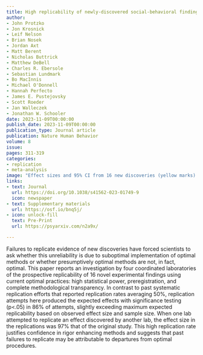 ```yaml
---
title: High replicability of newly-discovered social-behavioral findings is achievable.
author:
- John Protzko
- Jon Krosnick
- Leif Nelson
- Brian Nosek
- Jordan Axt
- Matt Berent
- Nicholas Buttrick
- Matthew DeBell
- Charles R. Ebersole
- Sebastian Lundmark
- Bo MacInnis
- Michael O'Donnell
- Hannah Perfecto
- James E. Pustejovsky
- Scott Roeder
- Jan Walleczek
- Jonathan W. Schooler
date: 2023-11-09T00:00:00
publish_date: 2023-11-09T00:00:00
publication_type: Journal article
publication: Nature Human Behavior 
volume: 8
issue: 
pages: 311-319
categories:
- replication
- meta-analysis
image: "Effect sizes and 95% CI from 16 new discoveries (yellow marks) in the social-behavioral sciences, each with four replications. Each lab is designated by a unique shape for observed effect size; blue marks correspond to self-replications, green marks to independent replications."
links:
- text: Journal
  url: https://doi.org/10.1038/s41562-023-01749-9
  icon: newspaper
- text: Supplementary materials
  url: https://osf.io/bnq5j/
- icon: unlock-fill
  text: Pre-Print
  url: https://psyarxiv.com/n2a9x/

---
```



Failures to replicate evidence of new discoveries have forced scientists to ask whether this unreliability is due to suboptimal implementation of optimal methods or whether presumptively optimal methods are not, in fact, optimal. This paper reports an investigation by four coordinated laboratories of the prospective replicability of 16 novel experimental findings using current optimal practices: high statistical power, preregistration, and complete methodological transparency. In contrast to past systematic replication efforts that reported replication rates averaging 50%, replication attempts here produced the expected effects with significance testing (p<.05) in 86% of attempts, slightly exceeding maximum expected replicability based on observed effect size and sample size. When one lab attempted to replicate an effect discovered by another lab, the effect size in the replications was 97% that of the original study. This high replication rate justifies confidence in rigor enhancing methods and suggests that past failures to replicate may be attributable to departures from optimal procedures.

